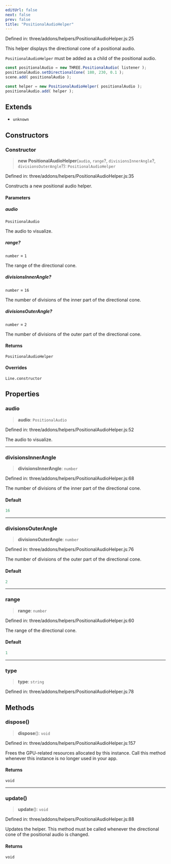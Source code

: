 ```yaml
---
editUrl: false
next: false
prev: false
title: "PositionalAudioHelper"
---
```


Defined in: three/addons/helpers/PositionalAudioHelper.js:25

This helper displays the directional cone of a positional audio.

`PositionalAudioHelper` must be added as a child of the positional audio.

```js
const positionalAudio = new THREE.PositionalAudio( listener );
positionalAudio.setDirectionalCone( 180, 230, 0.1 );
scene.add( positionalAudio );

const helper = new PositionalAudioHelper( positionalAudio );
positionalAudio.add( helper );
```

## Extends

- `unknown`

## Constructors

### Constructor

> **new PositionalAudioHelper**(`audio`, `range`?, `divisionsInnerAngle`?, `divisionsOuterAngle`?): `PositionalAudioHelper`

Defined in: three/addons/helpers/PositionalAudioHelper.js:35

Constructs a new positional audio helper.

#### Parameters

##### audio

`PositionalAudio`

The audio to visualize.

##### range?

`number` = `1`

The range of the directional cone.

##### divisionsInnerAngle?

`number` = `16`

The number of divisions of the inner part of the directional cone.

##### divisionsOuterAngle?

`number` = `2`

The number of divisions of the outer part of the directional cone.

#### Returns

`PositionalAudioHelper`

#### Overrides

`Line.constructor`

## Properties

### audio

> **audio**: `PositionalAudio`

Defined in: three/addons/helpers/PositionalAudioHelper.js:52

The audio to visualize.

***

### divisionsInnerAngle

> **divisionsInnerAngle**: `number`

Defined in: three/addons/helpers/PositionalAudioHelper.js:68

The number of divisions of the inner part of the directional cone.

#### Default

```ts
16
```

***

### divisionsOuterAngle

> **divisionsOuterAngle**: `number`

Defined in: three/addons/helpers/PositionalAudioHelper.js:76

The number of divisions of the outer part of the directional cone.

#### Default

```ts
2
```

***

### range

> **range**: `number`

Defined in: three/addons/helpers/PositionalAudioHelper.js:60

The range of the directional cone.

#### Default

```ts
1
```

***

### type

> **type**: `string`

Defined in: three/addons/helpers/PositionalAudioHelper.js:78

## Methods

### dispose()

> **dispose**(): `void`

Defined in: three/addons/helpers/PositionalAudioHelper.js:157

Frees the GPU-related resources allocated by this instance. Call this
method whenever this instance is no longer used in your app.

#### Returns

`void`

***

### update()

> **update**(): `void`

Defined in: three/addons/helpers/PositionalAudioHelper.js:88

Updates the helper. This method must be called whenever the directional cone
of the positional audio is changed.

#### Returns

`void`
